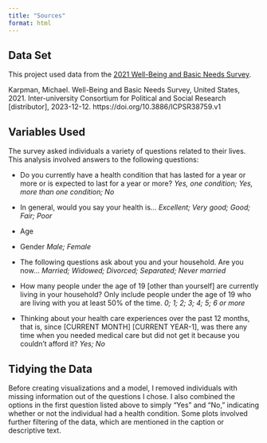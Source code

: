 ```yaml
---
title: "Sources"
format: html
---
```


## Data Set

This project used data from the [2021 Well-Being and Basic Needs Survey](https://www.icpsr.umich.edu/web/HMCA/studies/38759/summary).

Karpman, Michael. Well-Being and Basic Needs Survey, United States, 2021. Inter-university Consortium for Political and Social Research \[distributor\], 2023-12-12. https://doi.org/10.3886/ICPSR38759.v1

## Variables Used

The survey asked individuals a variety of questions related to their lives. This analysis involved answers to the following questions:

-   Do you currently have a health condition that has lasted for a year or more or is expected to last for a year or more? *Yes, one condition; Yes, more than one condition; No*

-   In general, would you say your health is... *Excellent; Very good; Good; Fair; Poor*

-   Age

-   Gender *Male; Female*

-   The following questions ask about you and your household. Are you now... *Married; Widowed; Divorced; Separated; Never married*

-   How many people under the age of 19 \[other than yourself\] are currently living in your household? Only include people under the age of 19 who are living with you at least 50% of the time. *0; 1; 2; 3; 4; 5; 6 or more*

-   Thinking about your health care experiences over the past 12 months, that is, since \[CURRENT MONTH\] \[CURRENT YEAR-1\], was there any time when you needed medical care but did not get it because you couldn't afford it? *Yes; No*

## Tidying the Data

Before creating visualizations and a model, I removed individuals with missing information out of the questions I chose. I also combined the options in the first question listed above to simply "Yes" and "No," indicating whether or not the individual had a health condition. Some plots involved further filtering of the data, which are mentioned in the caption or descriptive text.
